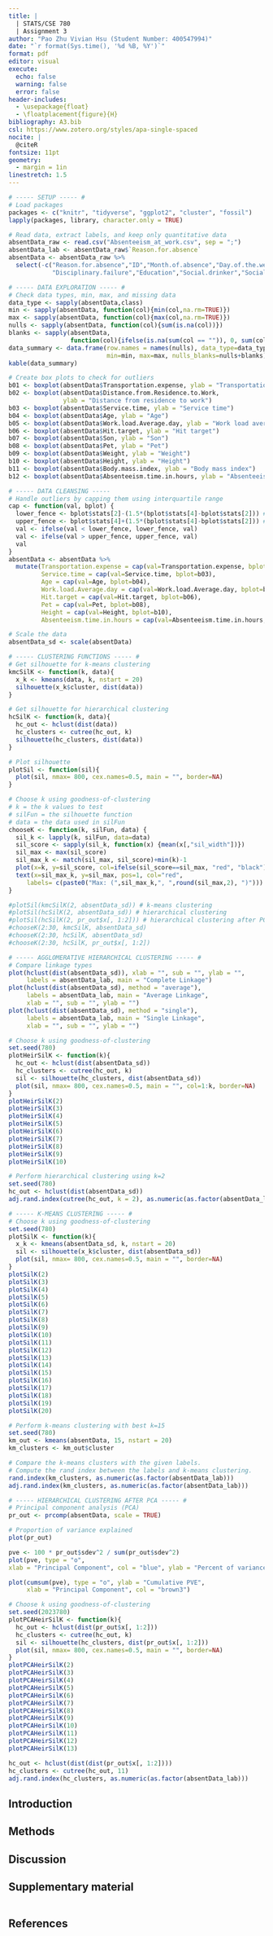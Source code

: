 ```yaml
---
title: |
  | STATS/CSE 780
  | Assignment 3
author: "Pao Zhu Vivian Hsu (Student Number: 400547994)"
date: "`r format(Sys.time(), '%d %B, %Y')`"
format: pdf
editor: visual
execute:
  echo: false
  warning: false
  error: false
header-includes:
  - \usepackage{float}
  - \floatplacement{figure}{H}
bibliography: A3.bib
csl: https://www.zotero.org/styles/apa-single-spaced
nocite: |
  @citeR
fontsize: 11pt
geometry: 
  - margin = 1in
linestretch: 1.5
---
```


\newpage

```r
# ----- SETUP ----- #
# Load packages
packages <- c("knitr", "tidyverse", "ggplot2", "cluster", "fossil")
lapply(packages, library, character.only = TRUE)

# Read data, extract labels, and keep only quantitative data
absentData_raw <- read.csv("Absenteeism_at_work.csv", sep = ";")
absentData_lab <- absentData_raw$`Reason.for.absence`
absentData <- absentData_raw %>% 
  select(-c("Reason.for.absence","ID","Month.of.absence","Day.of.the.week","Seasons",
            "Disciplinary.failure","Education","Social.drinker","Social.smoker"))
```

```r
# ----- DATA EXPLORATION ----- #
# Check data types, min, max, and missing data
data_type <- sapply(absentData,class)
min <- sapply(absentData, function(col){min(col,na.rm=TRUE)})
max <- sapply(absentData, function(col){max(col,na.rm=TRUE)})
nulls <- sapply(absentData, function(col){sum(is.na(col))})
blanks <- sapply(absentData, 
                 function(col){ifelse(is.na(sum(col == "")), 0, sum(col == ""))})
data_summary <- data.frame(row.names = names(nulls), data_type=data_type, 
                           min=min, max=max, nulls_blanks=nulls+blanks)
kable(data_summary)

```

```r
# Create box plots to check for outliers
b01 <- boxplot(absentData$Transportation.expense, ylab = "Transportation Expense")
b02 <- boxplot(absentData$Distance.from.Residence.to.Work, 
               ylab = "Distance from residence to work")
b03 <- boxplot(absentData$Service.time, ylab = "Service time")
b04 <- boxplot(absentData$Age, ylab = "Age")
b05 <- boxplot(absentData$Work.load.Average.day, ylab = "Work load average per day")
b06 <- boxplot(absentData$Hit.target, ylab = "Hit target")
b07 <- boxplot(absentData$Son, ylab = "Son")
b08 <- boxplot(absentData$Pet, ylab = "Pet")
b09 <- boxplot(absentData$Weight, ylab = "Weight")
b10 <- boxplot(absentData$Height, ylab = "Height")
b11 <- boxplot(absentData$Body.mass.index, ylab = "Body mass index")
b12 <- boxplot(absentData$Absenteeism.time.in.hours, ylab = "Absenteeism time in hours")

```

```r
# ----- DATA CLEANSING -----
# Handle outliers by capping them using interquartile range
cap <- function(val, bplot) {
  lower_fence <- bplot$stats[2]-(1.5*(bplot$stats[4]-bplot$stats[2])) #Q1-1.5*IQR
  upper_fence <- bplot$stats[4]+(1.5*(bplot$stats[4]-bplot$stats[2])) #Q3+1.5*IQR
  val <- ifelse(val < lower_fence, lower_fence, val)
  val <- ifelse(val > upper_fence, upper_fence, val)
  val
}
absentData <- absentData %>% 
  mutate(Transportation.expense = cap(val=Transportation.expense, bplot=b01),
         Service.time = cap(val=Service.time, bplot=b03),
         Age = cap(val=Age, bplot=b04),
         Work.load.Average.day = cap(val=Work.load.Average.day, bplot=b05),
         Hit.target = cap(val=Hit.target, bplot=b06),
         Pet = cap(val=Pet, bplot=b08),
         Height = cap(val=Height, bplot=b10),
         Absenteeism.time.in.hours = cap(val=Absenteeism.time.in.hours, bplot=b12))

# Scale the data
absentData_sd <- scale(absentData)

```

```r
# ----- CLUSTERING FUNCTIONS ----- #
# Get silhouette for k-means clustering
kmcSilK <- function(k, data){
  x_k <- kmeans(data, k, nstart = 20)
  silhouette(x_k$cluster, dist(data))
}

# Get silhouette for hierarchical clustering
hcSilK <- function(k, data){
  hc_out <- hclust(dist(data)) 
  hc_clusters <- cutree(hc_out, k) 
  silhouette(hc_clusters, dist(data))
}

# Plot silhouette
plotSil <- function(sil){
  plot(sil, nmax= 800, cex.names=0.5, main = "", border=NA)
}

# Choose k using goodness-of-clustering
# k = the k values to test
# silFun = the silhouette function
# data = the data used in silFun
chooseK <- function(k, silFun, data) {
  sil_k <- lapply(k, silFun, data=data)
  sil_score <- sapply(sil_k, function(x) {mean(x[,"sil_width"])})
  sil_max <- max(sil_score)
  sil_max_k <- match(sil_max, sil_score)+min(k)-1
  plot(x=k, y=sil_score, col=ifelse(sil_score==sil_max, "red", "black"))
  text(x=sil_max_k, y=sil_max, pos=1, col="red",
     labels= c(paste0("Max: (",sil_max_k,", ",round(sil_max,2), ")")))
}

#plotSil(kmcSilK(2, absentData_sd)) # k-means clustering
#plotSil(hcSilK(2, absentData_sd)) # hierarchical clustering
#plotSil(hcSilK(2, pr_out$x[, 1:2])) # hierarchical clustering after PCA
#chooseK(2:30, kmcSilK, absentData_sd)
#chooseK(2:30, hcSilK, absentData_sd)
#chooseK(2:30, hcSilK, pr_out$x[, 1:2])

```


```r
# ----- AGGLOMERATIVE HIERARCHICAL CLUSTERING ----- #
# Compare linkage types
plot(hclust(dist(absentData_sd)), xlab = "", sub = "", ylab = "", 
     labels = absentData_lab, main = "Complete Linkage")
plot(hclust(dist(absentData_sd), method = "average"), 
     labels = absentData_lab, main = "Average Linkage", 
     xlab = "", sub = "", ylab = "")
plot(hclust(dist(absentData_sd), method = "single"), 
     labels = absentData_lab, main = "Single Linkage", 
     xlab = "", sub = "", ylab = "")

```

```r
# Choose k using goodness-of-clustering
set.seed(780)
plotHeirSilK <- function(k){
  hc_out <- hclust(dist(absentData_sd)) 
  hc_clusters <- cutree(hc_out, k) 
  sil <- silhouette(hc_clusters, dist(absentData_sd))
  plot(sil, nmax= 800, cex.names=0.5, main = "", col=1:k, border=NA)
}
plotHeirSilK(2)
plotHeirSilK(3)
plotHeirSilK(4)
plotHeirSilK(5)
plotHeirSilK(6)
plotHeirSilK(7)
plotHeirSilK(8)
plotHeirSilK(9)
plotHeirSilK(10)

```

```r
# Perform hierarchical clustering using k=2
set.seed(780)
hc_out <- hclust(dist(absentData_sd)) 
adj.rand.index(cutree(hc_out, k = 2), as.numeric(as.factor(absentData_lab)))
```



```r
# ----- K-MEANS CLUSTERING ----- #
# Choose k using goodness-of-clustering
set.seed(780)
plotSilK <- function(k){
  x_k <- kmeans(absentData_sd, k, nstart = 20)
  sil <- silhouette(x_k$cluster, dist(absentData_sd))
  plot(sil, nmax= 800, cex.names=0.5, main = "", border=NA)
}
plotSilK(2)
plotSilK(3)
plotSilK(4)
plotSilK(5)
plotSilK(6)
plotSilK(7)
plotSilK(8)
plotSilK(9)
plotSilK(10)
plotSilK(11)
plotSilK(12)
plotSilK(13)
plotSilK(14)
plotSilK(15)
plotSilK(16)
plotSilK(17)
plotSilK(18)
plotSilK(19)
plotSilK(20)

```

```r
# Perform k-means clustering with best k=15
set.seed(780)
km_out <- kmeans(absentData, 15, nstart = 20) 
km_clusters <- km_out$cluster

# Compare the k-means clusters with the given labels. 
# Compute the rand index between the labels and k-means clustering.
rand.index(km_clusters, as.numeric(as.factor(absentData_lab)))
adj.rand.index(km_clusters, as.numeric(as.factor(absentData_lab)))

```

```r
# ----- HIERARCHICAL CLUSTERING AFTER PCA ----- #
# Principal component analysis (PCA)
pr_out <- prcomp(absentData, scale = TRUE)

# Proportion of variance explained
plot(pr_out)

```

```r
pve <- 100 * pr_out$sdev^2 / sum(pr_out$sdev^2)  
plot(pve, type = "o",
xlab = "Principal Component", col = "blue", ylab = "Percent of variance explained (PVE)")

```

```r
plot(cumsum(pve), type = "o", ylab = "Cumulative PVE",
     xlab = "Principal Component", col = "brown3")

```

```r
# Choose k using goodness-of-clustering
set.seed(2023780)
plotPCAHeirSilK <- function(k){
  hc_out <- hclust(dist(pr_out$x[, 1:2])) 
  hc_clusters <- cutree(hc_out, k) 
  sil <- silhouette(hc_clusters, dist(pr_out$x[, 1:2]))
  plot(sil, nmax= 800, cex.names=0.5, main = "", border=NA)
}
plotPCAHeirSilK(2)
plotPCAHeirSilK(3)
plotPCAHeirSilK(4)
plotPCAHeirSilK(5)
plotPCAHeirSilK(6)
plotPCAHeirSilK(7)
plotPCAHeirSilK(8)
plotPCAHeirSilK(9)
plotPCAHeirSilK(10)
plotPCAHeirSilK(11)
plotPCAHeirSilK(12)
plotPCAHeirSilK(13)

```

```r
hc_out <- hclust(dist(dist(pr_out$x[, 1:2]))) 
hc_clusters <- cutree(hc_out, 11) 
adj.rand.index(hc_clusters, as.numeric(as.factor(absentData_lab)))
```




## Introduction


## Methods


## Discussion


\newpage

## Supplementary material

```r
```

\newpage

## References

::: {#refs}
:::
